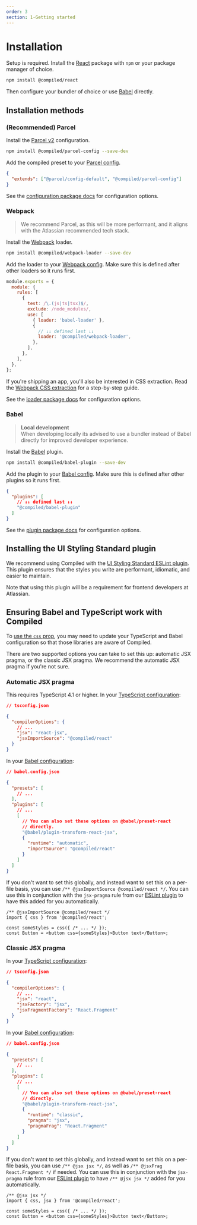 ```yaml
---
order: 3
section: 1-Getting started
---
```


# Installation

Setup is required.
Install the [React](https://reactjs.org) package with `npm` or your package manager of choice.

```bash
npm install @compiled/react
```

Then configure your bundler of choice or use [Babel](https://babeljs.io) directly.

## Installation methods

### (Recommended) Parcel

Install the [Parcel v2](https://v2.parceljs.org) configuration.

```bash
npm install @compiled/parcel-config --save-dev
```

Add the compiled preset to your [Parcel config](https://parceljs.org/features/plugins/).

```json
{
  "extends": ["@parcel/config-default", "@compiled/parcel-config"]
}
```

See the [configuration package docs](/pkg-parcel-config) for configuration options.

### Webpack

> We recommend Parcel, as this will be more performant, and it aligns with the Atlassian recommended tech stack.

Install the [Webpack](https://webpack.js.org/) loader.

```bash
npm install @compiled/webpack-loader --save-dev
```

Add the loader to your [Webpack config](https://webpack.js.org/).
Make sure this is defined after other loaders so it runs first.

```js
module.exports = {
  module: {
    rules: [
      {
        test: /\.(js|ts|tsx)$/,
        exclude: /node_modules/,
        use: [
          { loader: 'babel-loader' },
          {
            // ↓↓ defined last ↓↓
            loader: '@compiled/webpack-loader',
          },
        ],
      },
    ],
  },
};
```

If you're shipping an app, you'll also be interested in CSS extraction.
Read the [Webpack CSS extraction](/css-extraction-webpack) for a step-by-step guide.

See the [loader package docs](/pkg-webpack-loader) for configuration options.

### Babel

> **Local development** <br />
> When developing locally its advised to use a bundler instead of Babel directly for improved developer experience.

Install the [Babel](https://babeljs.io) plugin.

```bash
npm install @compiled/babel-plugin --save-dev
```

Add the plugin to your [Babel config](https://babeljs.io/docs/en/configuration).
Make sure this is defined after other plugins so it runs first.

```json
{
  "plugins": [
    // ↓↓ defined last ↓↓
    "@compiled/babel-plugin"
  ]
}
```

See the [plugin package docs](/pkg-babel-plugin) for configuration options.

## Installing the UI Styling Standard plugin

We recommend using Compiled with the [UI Styling Standard ESLint plugin](https://atlassian.design/components/eslint-plugin-ui-styling-standard/overview). This plugin ensures that the styles you write are performant, idiomatic, and easier to maintain.

Note that using this plugin will be a requirement for frontend developers at Atlassian.

## Ensuring Babel and TypeScript work with Compiled

To [use the `css` prop](/writing-css), you may need to update your TypeScript and Babel configuration so that those libraries are aware of Compiled.

There are two supported options you can take to set this up: automatic JSX pragma, or the classic JSX pragma. We recommend the automatic JSX pragma if you're not sure.

### Automatic JSX pragma

This requires TypeScript 4.1 or higher. In your [TypeScript configuration](https://www.typescriptlang.org/docs/handbook/jsx.html#configuring-jsx):

```json
// tsconfig.json

{
  "compilerOptions": {
    // ...
    "jsx": "react-jsx",
    "jsxImportSource": "@compiled/react"
  }
}
```

In your [Babel configuration](https://babeljs.io/docs/babel-plugin-transform-react-jsx):

```json
// babel.config.json

{
  "presets": [
    // ...
  ],
  "plugins": [
    // ...
    [
      // You can also set these options on @babel/preset-react
      // directly.
      "@babel/plugin-transform-react-jsx",
      {
        "runtime": "automatic",
        "importSource": "@compiled/react"
      }
    ]
  ]
}
```

If you don't want to set this globally, and instead want to set this on a per-file basis, you can use `/** @jsxImportSource @compiled/react */`. You can use this in conjunction with the `jsx-pragma` rule from our [ESLint plugin](/pkg-eslint-plugin) to have this added for you automatically.

```tsx
/** @jsxImportSource @compiled/react */
import { css } from '@compiled/react';

const someStyles = css({ /* ... */ });
const Button = <button css={someStyles}>Button text</Button>;
```

### Classic JSX pragma

In your [TypeScript configuration](https://www.typescriptlang.org/docs/handbook/jsx.html#configuring-jsx):

```json
// tsconfig.json

{
  "compilerOptions": {
    // ...
    "jsx": "react",
    "jsxFactory": "jsx",
    "jsxFragmentFactory": "React.Fragment"
  }
}
```

In your [Babel configuration](https://babeljs.io/docs/babel-plugin-transform-react-jsx):

```json
// babel.config.json

{
  "presets": [
    // ...
  ],
  "plugins": [
    // ...
    [
      // You can also set these options on @babel/preset-react
      // directly.
      "@babel/plugin-transform-react-jsx",
      {
        "runtime": "classic",
        "pragma": "jsx",
        "pragmaFrag": "React.Fragment"
      }
    ]
  ]
}
```

If you don't want to set this globally, and instead want to set this on a per-file basis, you can use `/** @jsx jsx */`, as well as `/** @jsxFrag React.Fragment */` if needed. You can use this in conjunction with the `jsx-pragma` rule from our [ESLint plugin](/pkg-eslint-plugin) to have `/** @jsx jsx */` added for you automatically.

```tsx
/** @jsx jsx */
import { css, jsx } from '@compiled/react';

const someStyles = css({ /* ... */ });
const Button = <button css={someStyles}>Button text</Button>;
```
